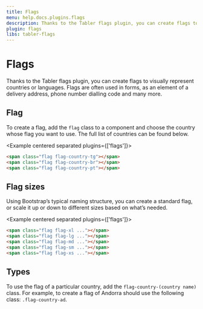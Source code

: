 ```yaml
---
title: Flags
menu: help.docs.plugins.flags
description: Thanks to the Tabler flags plugin, you can create flags to visually represent countries or languages. Flags are often used in forms, as an element of a delivery address, phone number dialling code and many more.
plugin: flags
libs: tabler-flags
---
```


# Flags

Thanks to the Tabler flags plugin, you can create flags to visually represent countries or languages. Flags are often used in forms, as an element of a delivery address, phone number dialling code and many more.

## Flag

To create a flag, add the `flag` class to a component and choose the country whose flag you want to use. The full list of countries can be found below.

<Example centered separated plugins={['flags']}>
<span class="flag flag-country-tg"></span>
<span class="flag flag-country-br"></span>
<span class="flag flag-country-pt"></span>
</Example>

~~~html
<span class="flag flag-country-tg"></span>
<span class="flag flag-country-br"></span>
<span class="flag flag-country-pt"></span>
~~~


## Flag sizes

Using Bootstrap’s typical naming structure, you can create a standard flag, or scale it up or down to different sizes based on what’s needed.

<Example centered separated plugins={['flags']}>
<span class="flag flag-xl flag-country-us"></span>
<span class="flag flag-lg flag-country-us"></span>
<span class="flag flag-md flag-country-us"></span>
<span class="flag flag-sm flag-country-us"></span>
<span class="flag flag-xs flag-country-us"></span>
</Example>

~~~html
<span class="flag flag-xl ..."></span>
<span class="flag flag-lg ..."></span>
<span class="flag flag-md ..."></span>
<span class="flag flag-sm ..."></span>
<span class="flag flag-xs ..."></span>
~~~


## Types

To use the flag of a particular country, add the `flag-country-(country name)` class. For example, to create a flag of Andorra should use the following class: `.flag-country-ad`.

<FlagsTable />
